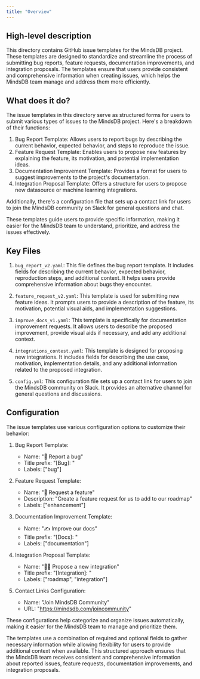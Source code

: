```yaml
---
title: "Overview"
---
```


## High-level description
This directory contains GitHub issue templates for the MindsDB project. These templates are designed to standardize and streamline the process of submitting bug reports, feature requests, documentation improvements, and integration proposals. The templates ensure that users provide consistent and comprehensive information when creating issues, which helps the MindsDB team manage and address them more efficiently.

## What does it do?
The issue templates in this directory serve as structured forms for users to submit various types of issues to the MindsDB project. Here's a breakdown of their functions:

1. Bug Report Template: Allows users to report bugs by describing the current behavior, expected behavior, and steps to reproduce the issue.
2. Feature Request Template: Enables users to propose new features by explaining the feature, its motivation, and potential implementation ideas.
3. Documentation Improvement Template: Provides a format for users to suggest improvements to the project's documentation.
4. Integration Proposal Template: Offers a structure for users to propose new datasource or machine learning integrations.

Additionally, there's a configuration file that sets up a contact link for users to join the MindsDB community on Slack for general questions and chat.

These templates guide users to provide specific information, making it easier for the MindsDB team to understand, prioritize, and address the issues effectively.

## Key Files

1. `bug_report_v2.yaml`: This file defines the bug report template. It includes fields for describing the current behavior, expected behavior, reproduction steps, and additional context. It helps users provide comprehensive information about bugs they encounter.

2. `feature_request_v2.yaml`: This template is used for submitting new feature ideas. It prompts users to provide a description of the feature, its motivation, potential visual aids, and implementation suggestions.

3. `improve_docs_v1.yaml`: This template is specifically for documentation improvement requests. It allows users to describe the proposed improvement, provide visual aids if necessary, and add any additional context.

4. `integrations_contest.yaml`: This template is designed for proposing new integrations. It includes fields for describing the use case, motivation, implementation details, and any additional information related to the proposed integration.

5. `config.yml`: This configuration file sets up a contact link for users to join the MindsDB community on Slack. It provides an alternative channel for general questions and discussions.

## Configuration

The issue templates use various configuration options to customize their behavior:

1. Bug Report Template:
   - Name: "🐞 Report a bug"
   - Title prefix: "[Bug]: "
   - Labels: ["bug"]

2. Feature Request Template:
   - Name: "🚀 Request a feature"
   - Description: "Create a feature request for us to add to our roadmap"
   - Labels: ["enhancement"]

3. Documentation Improvement Template:
   - Name: "✍️ Improve our docs"
   - Title prefix: "[Docs]: "
   - Labels: ["documentation"]

4. Integration Proposal Template:
   - Name: "🧑‍🔧 Propose a new integration"
   - Title prefix: "[Integration]: "
   - Labels: ["roadmap", "integration"]

5. Contact Links Configuration:
   - Name: "Join MindsDB Community"
   - URL: "https://mindsdb.com/joincommunity"

These configurations help categorize and organize issues automatically, making it easier for the MindsDB team to manage and prioritize them.

The templates use a combination of required and optional fields to gather necessary information while allowing flexibility for users to provide additional context when available. This structured approach ensures that the MindsDB team receives consistent and comprehensive information about reported issues, feature requests, documentation improvements, and integration proposals.